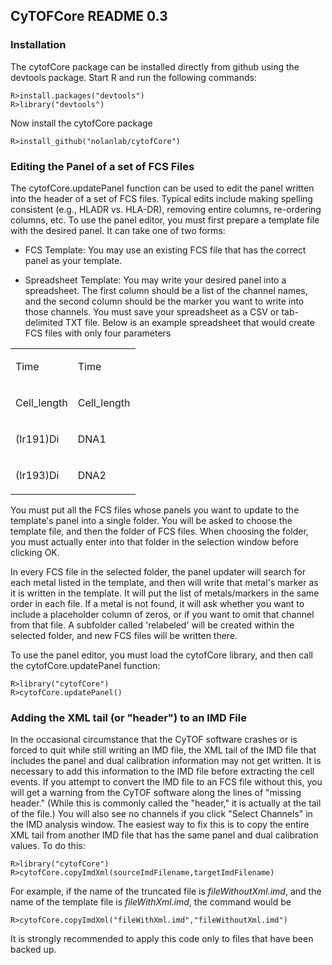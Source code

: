 ==CyTOFCore README 0.3==
===Installation===
The cytofCore package can be installed directly from github using the devtools package. Start R and run the following commands:
 R>install.packages("devtools")
 R>library("devtools")
Now install the cytofCore package
 R>install_github("nolanlab/cytofCore")

===Editing the Panel of a set of FCS Files===
The cytofCore.updatePanel function can be used to edit the panel written into the header of a set of FCS files. Typical edits include making spelling consistent (e.g., HLADR vs. HLA-DR), removing entire columns, re-ordering columns, etc. To use the panel editor, you must first prepare a template file with the desired panel. It can take one of two forms:

*FCS Template: You may use an existing FCS file that has the correct panel as your template. 

*Spreadsheet Template: You may write your desired panel into a spreadsheet. The first column should be a list of the channel names, and the second column should be the marker you want to write into those channels. You must save your spreadsheet as a CSV or tab-delimited TXT file. Below is an example spreadsheet that would create FCS files with only four parameters 

{| class="wikitable" style="margin: auto;"
|-
| Time 
| Time
|-
| Cell_length
| Cell_length
|-
| (Ir191)Di
| DNA1
|-
| (Ir193)Di
| DNA2
|}

You must put all the FCS files whose panels you want to update to the template's panel into a single folder. You will be asked to choose the template file, and then the folder of FCS files. When choosing the folder, you must actually enter into that folder in the selection window before clicking OK.

In every FCS file in the selected folder, the panel updater will search for each metal listed in the template, and then will write that metal's marker as it is written in the template. It will put the list of metals/markers in the same order in each file. If a metal is not found, it will ask whether you want to include a placeholder column of zeros, or if you want to omit that channel from that file. A subfolder called 'relabeled' will be created within the selected folder, and new FCS files will be written there.

To use the panel editor, you must load the cytofCore library, and then call the cytofCore.updatePanel function:

 R>library("cytofCore")
 R>cytofCore.updatePanel()

===Adding the XML tail (or "header") to an IMD File===
In the occasional circumstance that the CyTOF software crashes or is forced to quit while still writing an IMD file, the XML tail of the IMD file that includes the panel and dual calibration information may not get written. It is necessary to add this information to the IMD file before extracting the cell events. If you attempt to convert the IMD file to an FCS file without this, you will get a warning from the CyTOF software along the lines of "missing header." (While this is commonly called the "header," it is actually at the tail of the file.) You will also see no channels if you click "Select Channels" in the IMD analysis window. The easiest way to fix this is to copy the entire XML tail from another IMD file that has the same panel and dual calibration values. To do this:

 R>library("cytofCore")
 R>cytofCore.copyImdXml(sourceImdFilename,targetImdFilename)

For example, if the name of the truncated file is ''fileWithoutXml.imd'', and the name of the template file is ''fileWithXml.imd'', the command would be

 R>cytofCore.copyImdXml("fileWithXml.imd","fileWithoutXml.imd")

It is strongly recommended to apply this code only to files that have been backed up. 

<!-- ===Using Automator Applets===
Several automator applets have been included that enable drag-and-drop functionality for certain cytofCore operations. [https://github.com/nolanlab/cytofCore/archive/master.zip Download] the cytofCore source distribution to use. These should work in Mac OS X 10.6 or later. '''''Files processed by the Automator applets may ''not'' have spaces in their paths, or they will fail.''''' 

Currently applets include:
;Subtract100.app
: Subtracts 100 from all FCS file columns except the first two.
;ExtractIMD.app
: Converts binary IMD files to text.
;Concatenate.app
: Concatenates multiple FCS files into a single file.

Automator Applets are found in:
 cytofCore/src/automator/apps/ -->

<!-- ===Automator Applet Notes===
* '''Subtract100.app'''
** Drag an FCS onto it to subtract 100 from all columns but the first two.
** You can drag multiple files on the applet and it will subtract 100 from all files.

* '''ExtractIMD.app'''
** Drag an IMD file and corresponding .conf file onto ExtractIMD.app to convert IMD to text.
** Extraction of full IMD files takes a significant amount of time and space. It is likely better to extract relevant portions of the IMD by supplying specific start and end times for extraction. Time limits are in ''milliseconds.'' 

* '''Concatenate.app'''
** Drag multiple FCS files onto Concatenate.app to combine them.
** All FCS files must have identical parameters names and orders. -->
